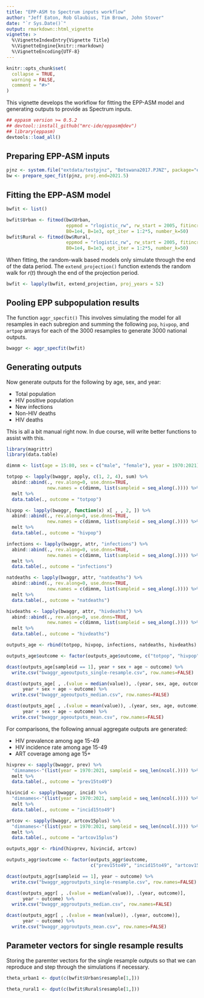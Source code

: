 ```yaml
---
title: "EPP-ASM to Spectrum inputs workflow"
author: "Jeff Eaton, Rob Glaubius, Tim Brown, John Stover"
date: "`r Sys.Date()`"
output: rmarkdown::html_vignette
vignette: >
  %\VignetteIndexEntry{Vignette Title}
  %\VignetteEngine{knitr::rmarkdown}
  %\VignetteEncoding{UTF-8}
---
```


```r
knitr::opts_chunk$set(
  collapse = TRUE,
  warning = FALSE,
  comment = "#>"
)
```

This vignette develops the workflow for fitting the EPP-ASM model and generating outputs to provide as Spectrum inputs.

```r
## eppasm version >= 0.5.2
## devtool::install_github("mrc-ide/eppasm@dev")
## library(eppasm)
devtools::load_all()
```

## Preparing EPP-ASM inputs

```r
pjnz <- system.file("extdata/testpjnz", "Botswana2017.PJNZ", package="eppasm")
bw <- prepare_spec_fit(pjnz, proj.end=2021.5)
```

## Fitting the EPP-ASM model

```r
bwfit <- list()

bwfit$Urban <- fitmod(bw$Urban,
                      eppmod = "rlogistic_rw", rw_start = 2005, fitincrr = "linincrr",
                      B0=1e4, B=1e3, opt_iter = 1:2*5, number_k=50)
bwfit$Rural <- fitmod(bw$Rural,
                      eppmod = "rlogistic_rw", rw_start = 2005, fitincrr = "linincrr",
                      B0=1e4, B=1e3, opt_iter = 1:2*5, number_k=50)
```

When fitting, the random-walk based models only simulate through the end of the
data period. The `extend_projection()` function extends the random walk for $r(t)$
through the end of the projection period.

```r
bwfit <- lapply(bwfit, extend_projection, proj_years = 52)
```

## Pooling EPP subpopulation results

The function `aggr_specfit()` 
This involves simulating the model for all resamples in each subregion and summing the following `pop`, `hivpop`, and `artpop` arrays for each of the 3000 resamples to generate 3000 national outputs.

```r
bwaggr <- aggr_specfit(bwfit)

```

## Generating outputs 

Now generate outputs for the following by age, sex, and year:

* Total population
* HIV positive population
* New infections
* Non-HIV deaths
* HIV deaths

This is all a bit manual right now. In due course, will write better functions to assist with this.


```r
library(magrittr)
library(data.table)

dimnm <- list(age = 15:80, sex = c("male", "female"), year = 1970:2021)

totpop <- lapply(bwaggr, apply, c(1, 2, 4), sum) %>%
  abind::abind(., rev.along=0, use.dnns=TRUE,
               new.names = c(dimnm, list(sampleid = seq_along(.)))) %>%
  melt %>%
  data.table(., outcome = "totpop")

hivpop <- lapply(bwaggr, function(x) x[ , , 2, ]) %>%
  abind::abind(., rev.along=0, use.dnns=TRUE,
               new.names = c(dimnm, list(sampleid = seq_along(.)))) %>%
  melt %>%
  data.table(., outcome = "hivpop")

infections <- lapply(bwaggr, attr, "infections") %>%
  abind::abind(., rev.along=0, use.dnns=TRUE,
               new.names = c(dimnm, list(sampleid = seq_along(.)))) %>%
  melt %>%
  data.table(., outcome = "infections")

natdeaths <- lapply(bwaggr, attr, "natdeaths") %>%
  abind::abind(., rev.along=0, use.dnns=TRUE,
               new.names = c(dimnm, list(sampleid = seq_along(.)))) %>%
  melt %>%
  data.table(., outcome = "natdeaths")

hivdeaths <- lapply(bwaggr, attr, "hivdeaths") %>%
  abind::abind(., rev.along=0, use.dnns=TRUE,
               new.names = c(dimnm, list(sampleid = seq_along(.)))) %>%
  melt %>%
  data.table(., outcome = "hivdeaths")

outputs_age <- rbind(totpop, hivpop, infections, natdeaths, hivdeaths)

outputs_age$outcome <- factor(outputs_age$outcome, c("totpop", "hivpop", "infections", "natdeaths", "hivdeaths"))

dcast(outputs_age[sampleid == 1], year + sex + age ~ outcome) %>%
  write.csv("bwaggr_ageoutputs_single-resample.csv", row.names=FALSE)

dcast(outputs_age[ , .(value = median(value)), .(year, sex, age, outcome)],
      year + sex + age ~ outcome) %>%
  write.csv("bwaggr_ageoutputs_median.csv", row.names=FALSE)

dcast(outputs_age[ , .(value = mean(value)), .(year, sex, age, outcome)],
      year + sex + age ~ outcome) %>%
  write.csv("bwaggr_ageoutputs_mean.csv", row.names=FALSE)

```

For comparisons, the following annual aggregate outputs are generated:

* HIV prevalence among age 15-49
* HIV incidence rate among age 15-49
* ART coverage among age 15+

```r

hivprev <- sapply(bwaggr, prev) %>%
  "dimnames<-"(list(year = 1970:2021, sampleid = seq_len(ncol(.)))) %>%
  melt %>%
  data.table(., outcome = "prev15to49")

hivincid <- sapply(bwaggr, incid) %>%
  "dimnames<-"(list(year = 1970:2021, sampleid = seq_len(ncol(.)))) %>%
  melt %>%
  data.table(., outcome = "incid15to49")

artcov <- sapply(bwaggr, artcov15plus) %>%
  "dimnames<-"(list(year = 1970:2021, sampleid = seq_len(ncol(.)))) %>%
  melt %>%
  data.table(., outcome = "artcov15plus")

outputs_aggr <- rbind(hivprev, hivincid, artcov)

outputs_aggr$outcome <- factor(outputs_aggr$outcome,
                               c("prev15to49", "incid15to49", "artcov15plus"))

dcast(outputs_aggr[sampleid == 1], year ~ outcome) %>%
  write.csv("bwaggr_aggroutputs_single-resample.csv", row.names=FALSE)

dcast(outputs_aggr[ , .(value = median(value)), .(year, outcome)],
      year ~ outcome) %>%
  write.csv("bwaggr_aggroutputs_median.csv", row.names=FALSE)

dcast(outputs_aggr[ , .(value = mean(value)), .(year, outcome)],
      year ~ outcome) %>%
  write.csv("bwaggr_aggroutputs_mean.csv", row.names=FALSE)

```

## Parameter vectors for single resample results

Storing the paremter vectors for the single resample outputs so that we can 
reproduce and step through the simulations if necessary.

```r
theta_urban1 <- dput(c(bwfit$Urban$resample[1,]))

theta_rural1 <- dput(c(bwfit$Rural$resample[1,]))
```	
